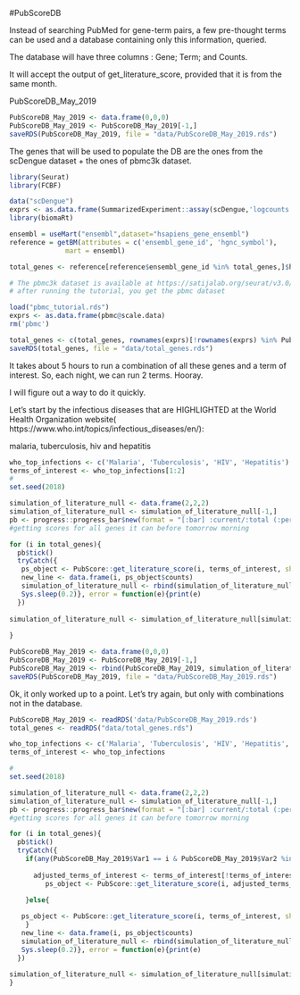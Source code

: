 #PubScoreDB

Instead of searching PubMed for gene-term pairs, a few pre-thought terms can be used and
a database containing only this information, queried. 

The database will have three columns : Gene; Term; and Counts. 

It will accept the output of get_literature_score, provided that it is from the same month.

PubScoreDB_May_2019

```r
PubScoreDB_May_2019 <- data.frame(0,0,0)
PubScoreDB_May_2019 <- PubScoreDB_May_2019[-1,]
saveRDS(PubScoreDB_May_2019, file = "data/PubScoreDB_May_2019.rds")
```

The genes that will be used to populate the DB are the ones from the scDengue dataset + the ones of pbmc3k dataset.

```r
library(Seurat)
library(FCBF)

data("scDengue")
exprs <- as.data.frame(SummarizedExperiment::assay(scDengue,'logcounts'))
library(biomaRt)

ensembl = useMart("ensembl",dataset="hsapiens_gene_ensembl")
reference = getBM(attributes = c('ensembl_gene_id', 'hgnc_symbol'), 
              mart = ensembl)

total_genes <- reference[reference$ensembl_gene_id %in% total_genes,]$hgnc_symbol

# The pbmc3k dataset is available at https://satijalab.org/seurat/v3.0/pbmc3k_tutorial.html
# after running the tutorial, you get the pbmc dataset

load("pbmc_tutorial.rds")
exprs <- as.data.frame(pbmc@scale.data)
rm('pbmc')

total_genes <- c(total_genes, rownames(exprs)[!rownames(exprs) %in% PubScoreDB_May_2019$Var1])
saveRDS(total_genes, file = "data/total_genes.rds")

```

It takes about 5 hours to run a combination of all these genes and a term of interest. 
So, each night, we can run 2 terms. Hooray. 

I will figure out a way to do it quickly. 

Let's start by the infectious diseases that are HIGHLIGHTED at the World
Health Organization website( https://www.who.int/topics/infectious_diseases/en/):

malaria, tuberculosis, hiv and hepatitis 

```r
who_top_infections <- c('Malaria', 'Tuberculosis', 'HIV', 'Hepatitis')
terms_of_interest <- who_top_infections[1:2]
# 
set.seed(2018)

simulation_of_literature_null <- data.frame(2,2,2)
simulation_of_literature_null <- simulation_of_literature_null[-1,]
pb <- progress::progress_bar$new(format = "[:bar] :current/:total (:percent) ETA: :eta", total = length(total_genes))
#getting scores for all genes it can before tomorrow morning

for (i in total_genes){
  pb$tick()
  tryCatch({
   ps_object <- PubScore::get_literature_score(i, terms_of_interest, show_progress = F)
   new_line <- data.frame(i, ps_object$counts)
   simulation_of_literature_null <- rbind(simulation_of_literature_null, new_line)
   Sys.sleep(0.2)}, error = function(e){print(e)
  })
  
simulation_of_literature_null <- simulation_of_literature_null[simulation_of_literature_null$i != "",]  
   
}

PubScoreDB_May_2019 <- data.frame(0,0,0)
PubScoreDB_May_2019 <- PubScoreDB_May_2019[-1,]
PubScoreDB_May_2019 <- rbind(PubScoreDB_May_2019, simulation_of_literature_null[,-1])
saveRDS(PubScoreDB_May_2019, file = "data/PubScoreDB_May_2019.rds")
```

Ok, it only worked up to a point. Let's try again, but only with combinations not in the database.


```r
PubScoreDB_May_2019 <- readRDS('data/PubScoreDB_May_2019.rds')
total_genes <- readRDS("data/total_genes.rds")

who_top_infections <- c('Malaria', 'Tuberculosis', 'HIV', 'Hepatitis', 'Dengue', 'Leishmania')
terms_of_interest <- who_top_infections

# 
set.seed(2018)

simulation_of_literature_null <- data.frame(2,2,2)
simulation_of_literature_null <- simulation_of_literature_null[-1,]
pb <- progress::progress_bar$new(format = "[:bar] :current/:total (:percent) ETA: :eta", total = length(total_genes))
#getting scores for all genes it can before tomorrow morning

for (i in total_genes){
  pb$tick()
  tryCatch({
    if(any(PubScoreDB_May_2019$Var1 == i & PubScoreDB_May_2019$Var2 %in% terms_of_interest)){
      
      adjusted_terms_of_interest <- terms_of_interest[!terms_of_interest %in% PubScoreDB_May_2019[PubScoreDB_May_2019$Var1 == i,]$Var2]
         ps_object <- PubScore::get_literature_score(i, adjusted_terms_of_interest, show_progress = F)

    }else{
      
   ps_object <- PubScore::get_literature_score(i, terms_of_interest, show_progress = F)
    }
   new_line <- data.frame(i, ps_object$counts)
   simulation_of_literature_null <- rbind(simulation_of_literature_null, new_line)
   Sys.sleep(0.2)}, error = function(e){print(e)
  })
  
simulation_of_literature_null <- simulation_of_literature_null[simulation_of_literature_null$i != "",]  
}


```





